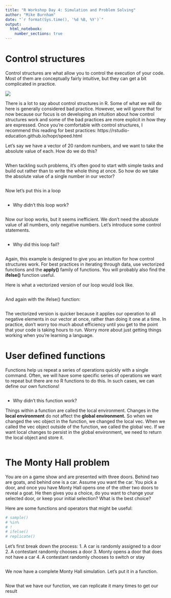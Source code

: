 ```yaml
---
title: "R Workshop Day 4: Simulation and Problem Solving"
author: "Mike Burnham"
date: "`r format(Sys.time(), '%d %B, %Y')`"
output: 
  html_notebook:
    number_sections: true
---
```


# Control structures
Control structures are what allow you to control the execution of your code. Most of them are conceptually fairly intuitive, but they can get a bit complicated in practice. 

![](images/control.png)

There is a lot to say about control structures in R. Some of what we will do here is generally considered bad practice. However, we will ignore that for now because our focus is on developing an intuition about how control structures work and some of the bad practices are more explicit in how they are expressed. Once you're comfortable with control structures, I recommend this reading for best practices: https://rstudio-education.github.io/hopr/speed.html

Let's say we have a vector of 20 random numbers, and we want to take the absolute value of each. How do we do this?

```r

```

When tackling such problems, it's often good to start with simple tasks and build out rather than to write the whole thing at once. So how do we take the absolute value of a single number in our vector?
```r

```

Now let's put this in a loop
```r


```
* Why didn't this loop work?

```r


```
Now our loop works, but it seems inefficient. We don't need the absolute value of all numbers, only negative numbers. Let's introduce some control statements.

```r


```
* Why did this loop fail?

```r


```

Again, this example is designed to give you an intuition for how control structures work. For best practices in iterating through data, use vectorized functions and the **apply()** family of functions. You will probably also find the **ifelse()** function useful.

Here is what a vectorized version of our loop would look like.
```r

```

And again with the ifelse() function: 
```r

```

The vectorized version is quicker because it applies our operation to all negative elements in our vector at once, rather than doing it one at a time. In practice, don't worry too much about efficiency until you get to the point that your code is taking hours to run. Worry more about just getting things working when you're learning a language.

# User defined functions
Functions help us repeat a series of operations quickly with a single command. Often, we will have some specific series of operations we want to repeat but there are no R functions to do this. In such cases, we can define our own functions!

```r


```
* Why didn't this function work?

Things within a function are called the local environment. Changes in the **local environment** do not affect the **global environment.** So when we changed the vec object in the function, we changed the local vec. When we called the vec object outside of the function, we called the global vec. If we want local changes to persist in the global environment, we need to return the local object and store it.

```r


```


# The Monty Hall problem

You are on a game show and are presented with three doors. Behind two are goats, and behind one is a car. Assume you want the car. You pick a door, and once you have Monty Hall opens one of the other two doors to reveal a goat. He then gives you a choice, do you want to change your selected door, or keep your initial selection? What is the best choice?

Here are some functions and operators that might be useful:
```r
# sample()
# %in%
# !
# ifelse()
# replicate()
```

Let's first break down the process:
1. A car is randomly assigned to a door
2. A contestant randomly chooses a door
3. Monty opens a door that does not have a car
4. A contestant randomly chooses to switch or stay


```r


```

We now have a complete Monty Hall simulation. Let's put it in a function.
```r


```

Now that we have our function, we can replicate it many times to get our result
```r


```

